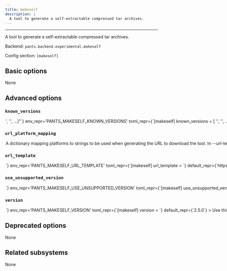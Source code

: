 ```yaml
---
title: makeself
description: |
  A tool to generate a self-extractable compressed tar archives.
---
```



---

A tool to generate a self-extractable compressed tar archives.

Backend: <span className="color--primary">`pants.backend.experimental.makeself`</span>

Config section: <span className="color--primary">`[makeself]`</span>

<span className={styles.options}>

## Basic options

None

## Advanced options

### `known_versions`

<Option
  cli_repr={`--makeself-known-versions="['<str>', '<str>', ...]"`}
  env_repr='PANTS_MAKESELF_KNOWN_VERSIONS'
  toml_repr={`[makeself]
known_versions = [
    '<str>',
    '<str>',
    ...,
]`}
  default_repr={`[\n  "2.5.0|macos_arm64|4d2fa9d898be22c63bb3c6bb7cc3dc97237700dea6d6ad898dcbec0289df0bc4|45867",\n  "2.5.0|macos_x86_64|4d2fa9d898be22c63bb3c6bb7cc3dc97237700dea6d6ad898dcbec0289df0bc4|45867",\n  "2.5.0|linux_arm64|4d2fa9d898be22c63bb3c6bb7cc3dc97237700dea6d6ad898dcbec0289df0bc4|45867",\n  "2.5.0|linux_x86_64|4d2fa9d898be22c63bb3c6bb7cc3dc97237700dea6d6ad898dcbec0289df0bc4|45867"\n]`}
>

Known versions to verify downloads against.

Each element is a pipe-separated string of `version|platform|sha256|length` or
`version|platform|sha256|length|url_override`, where:

- `version` is the version string
- `platform` is one of `[linux_arm64,linux_x86_64,macos_arm64,macos_x86_64]`
- `sha256` is the 64-character hex representation of the expected sha256
  digest of the download file, as emitted by `shasum -a 256`
- `length` is the expected length of the download file in bytes, as emitted by
  `wc -c`
- (Optional) `url_override` is a specific url to use instead of the normally
  generated url for this version

E.g., `3.1.2|macos_x86_64|6d0f18cd84b918c7b3edd0203e75569e0c7caecb1367bbbe409b44e28514f5be|42813`.
and `3.1.2|macos_arm64 |aca5c1da0192e2fd46b7b55ab290a92c5f07309e7b0ebf4e45ba95731ae98291|50926|https://example.mac.org/bin/v3.1.2/mac-aarch64-v3.1.2.tgz`.

Values are space-stripped, so pipes can be indented for readability if necessary.

</Option>

### `url_platform_mapping`

<Option
  cli_repr={`--makeself-url-platform-mapping="{'key1': val1, 'key2': val2, ...}"`}
  env_repr='PANTS_MAKESELF_URL_PLATFORM_MAPPING'
  toml_repr={`[makeself.url_platform_mapping]
key1 = val1
key2 = val2
...`}
  default_repr={`{}`}
>

A dictionary mapping platforms to strings to be used when generating the URL to download the tool.

In `--url-template`, anytime the `{platform}` string is used, Pants will determine the current platform, and substitute `{platform}` with the respective value from your dictionary.

For example, if you define `{"macos_x86_64": "apple-darwin", "linux_x86_64": "unknown-linux"}`, and run Pants on Linux with an intel architecture, then `{platform}` will be substituted in the `--url-template` option with `unknown-linux`.

</Option>

### `url_template`

<Option
  cli_repr={`--makeself-url-template=<str>`}
  env_repr='PANTS_MAKESELF_URL_TEMPLATE'
  toml_repr={`[makeself]
url_template = <str>`}
  default_repr={`https://github.com/megastep/makeself/releases/download/release-{version}/makeself-{version}.run`}
>

URL to download the tool, either as a single binary file or a compressed file (e.g. zip file). You can change this to point to your own hosted file, e.g. to work with proxies or for access via the filesystem through a `file:$abspath` URL (e.g. `file:/this/is/absolute`, possibly by [templating the buildroot in a config file](https://www.pantsbuild.org/2.31/docs/using-pants/key-concepts/options#config-file-entries)).

Use `{version}` to have the value from `--version` substituted, and `{platform}` to have a value from `--url-platform-mapping` substituted in, depending on the current platform. For example, https://github.com/.../protoc-&#123;version&#125;-&#123;platform&#125;.zip.

</Option>

### `use_unsupported_version`

<Option
  cli_repr={`--makeself-use-unsupported-version=<UnsupportedVersionUsage>`}
  env_repr='PANTS_MAKESELF_USE_UNSUPPORTED_VERSION'
  toml_repr={`[makeself]
use_unsupported_version = <UnsupportedVersionUsage>`}
  one_of='error, warning'
  default_repr={`error`}
>

What action to take in case the requested version of makeselfsubsystem is not supported.

Supported makeselfsubsystem versions: unspecified

</Option>

### `version`

<Option
  cli_repr={`--makeself-version=<str>`}
  env_repr='PANTS_MAKESELF_VERSION'
  toml_repr={`[makeself]
version = <str>`}
  default_repr={`2.5.0`}
>

Use this version of makeselfsubsystem.

</Option>

## Deprecated options

None

## Related subsystems

None

</span>
